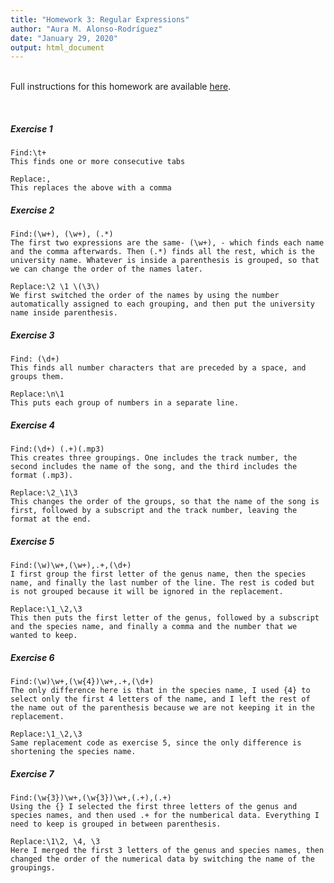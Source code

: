 ```yaml
---
title: "Homework 3: Regular Expressions"
author: "Aura M. Alonso-Rodríguez"
date: "January 29, 2020"
output: html_document
---  
```


<br />
Full instructions for this homework are available [here](https://gotellilab.github.io/Bio381/Homeworks/Homework03_S2020.html). 

<br />

##### Exercise 1

```
Find:\t+
This finds one or more consecutive tabs

Replace:,
This replaces the above with a comma
```
##### Exercise 2

```
Find:(\w+), (\w+), (.*)
The first two expressions are the same- (\w+), - which finds each name and the comma afterwards. Then (.*) finds all the rest, which is the university name. Whatever is inside a parenthesis is grouped, so that we can change the order of the names later.

Replace:\2 \1 \(\3\)
We first switched the order of the names by using the number automatically assigned to each grouping, and then put the university name inside parenthesis.
```
##### Exercise 3

```
Find: (\d+)
This finds all number characters that are preceded by a space, and groups them.

Replace:\n\1
This puts each group of numbers in a separate line.
```
##### Exercise 4

```
Find:(\d+) (.+)(.mp3)
This creates three groupings. One includes the track number, the second includes the name of the song, and the third includes the format (.mp3).

Replace:\2_\1\3
This changes the order of the groups, so that the name of the song is first, followed by a subscript and the track number, leaving the format at the end.
```
##### Exercise 5

```
Find:(\w)\w+,(\w+),.+,(\d+)
I first group the first letter of the genus name, then the species name, and finally the last number of the line. The rest is coded but is not grouped because it will be ignored in the replacement.

Replace:\1_\2,\3
This then puts the first letter of the genus, followed by a subscript and the species name, and finally a comma and the number that we wanted to keep.
```
##### Exercise 6

```
Find:(\w)\w+,(\w{4})\w+,.+,(\d+)
The only difference here is that in the species name, I used {4} to select only the first 4 letters of the name, and I left the rest of the name out of the parenthesis because we are not keeping it in the replacement.

Replace:\1_\2,\3
Same replacement code as exercise 5, since the only difference is shortening the species name.
```
##### Exercise 7

```
Find:(\w{3})\w+,(\w{3})\w+,(.+),(.+)
Using the {} I selected the first three letters of the genus and species names, and then used .+ for the numberical data. Everything I need to keep is grouped in between parenthesis.

Replace:\1\2, \4, \3
Here I merged the first 3 letters of the genus and species names, then changed the order of the numerical data by switching the name of the groupings.
```

